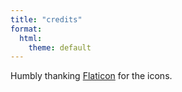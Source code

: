```yaml
---
title: "credits"
format:
  html:
    theme: default
---
```


Humbly thanking <a href="https://www.flaticon.com/free-icons/writer" title="writer icons">Flaticon</a> for the icons.
